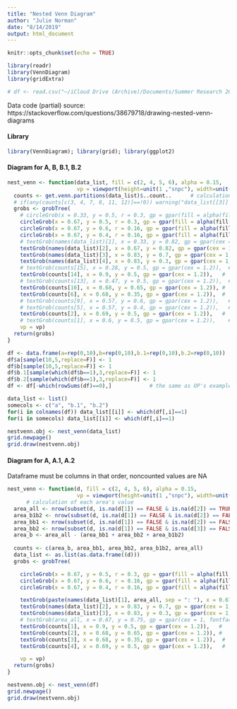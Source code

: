 ```yaml
---
title: "Nested Venn Diagram"
author: "Julie Norman"
date: "8/14/2019"
output: html_document
---
```


```r
knitr::opts_chunk$set(echo = TRUE)
```

```r
library(readr)
library(VennDiagram)
library(gridExtra)

# df <- read.csv("~/iCloud Drive (Archive)/Documents/Summer Research 2017/SOU_Sentiment/DFImport.csv")
```
Data code (partial) source: https://stackoverflow.com/questions/38679718/drawing-nested-venn-diagrams


#### Library
```r
library(VennDiagram); library(grid); library(ggplot2)
```

#### Diagram for A, B, B.1, B.2

```r
nest_venn <- function(data_list, fill = c(2, 4, 5, 6), alpha = 0.15, 
                      vp = viewport(height=unit(1 ,"snpc"), width=unit(1,"snpc"))) {
  counts <- get.venn.partitions(data_list)$..count..      # calculation of each area's value
  # if(any(counts[c(3, 4, 7, 8, 11, 12)]==!0)) warning("data_list[[3]] and/or data_list[[4]] isn't nested")
  grobs <- grobTree(
    # circleGrob(x = 0.33, y = 0.5, r = 0.3, gp = gpar(fill = alpha(fill[1], alpha), col=8, lwd = 2)),  # a circle
    circleGrob(x = 0.67, y = 0.5, r = 0.3, gp = gpar(fill = alpha(fill[2], alpha), col=8, lwd = 2)),  # b circle
    circleGrob(x = 0.67, y = 0.6, r = 0.16, gp = gpar(fill = alpha(fill[3], alpha), col=8, lwd = 2)), # b.1 circle
    circleGrob(x = 0.67, y = 0.4, r = 0.16, gp = gpar(fill = alpha(fill[4], alpha), col=8, lwd = 2)), # b.2 circle
    # textGrob(names(data_list)[1], x = 0.33, y = 0.82, gp = gpar(cex = 1, fontface = 4)), # a label
    textGrob(names(data_list)[2], x = 0.67, y = 0.82, gp = gpar(cex = 1, fontface = 4)), # b label
    textGrob(names(data_list)[3], x = 0.83, y = 0.7, gp = gpar(cex = 1, fontface = 4)),  # b.1 label
    textGrob(names(data_list)[4], x = 0.83, y = 0.3, gp = gpar(cex = 1, fontface = 4)),  # b.2 label
    # textGrob(counts[15], x = 0.28, y = 0.5, gp = gpar(cex = 1.2)),  # a
    textGrob(counts[14], x = 0.9, y = 0.5, gp = gpar(cex = 1.2)),   #     b
    # textGrob(counts[13], x = 0.47, y = 0.5, gp = gpar(cex = 1.2)),  # a & b
    textGrob(counts[10], x = 0.68, y = 0.65, gp = gpar(cex = 1.2)), #     b & b.1
    textGrob(counts[6], x = 0.68, y = 0.35, gp = gpar(cex = 1.2)),  #     b       & b.2
    # textGrob(counts[9], x = 0.57, y = 0.6, gp = gpar(cex = 1.2)),   # a & b & b.1
    # textGrob(counts[5], x = 0.57, y = 0.4, gp = gpar(cex = 1.2)),   # a & b       & b.2
    textGrob(counts[2], x = 0.69, y = 0.5, gp = gpar(cex = 1.2)),   #     b & b.1 & b.2
    # textGrob(counts[1], x = 0.6, y = 0.5, gp = gpar(cex = 1.2)),    # a & b & b.1 & b.2
    vp = vp)
  return(grobs)
}
```

```r
df <- data.frame(a=rep(0,10),b=rep(0,10),b.1=rep(0,10),b.2=rep(0,10))
df$a[sample(10,5,replace=F)] <- 1
df$b[sample(10,5,replace=F)] <- 1
df$b.1[sample(which(df$b==1),3,replace=F)] <- 1
df$b.2[sample(which(df$b==1),3,replace=F)] <- 1
df <- df[-which(rowSums(df)==0),]            # the same as OP's example data

data_list <- list()
somecols <- c("a", "b.1", "b.2")
for(i in colnames(df)) data_list[[i]] <- which(df[,i]==1)
for(i in somecols) data_list[[i]] <- which(df[,i]==1)
```

```r
nestvenn.obj <- nest_venn(data_list)
grid.newpage()
grid.draw(nestvenn.obj)
```

#### Diagram for A, A.1, A.2
Dataframe must be columns in that order, noncounted values are NA
```r
nest_venn <- function(d, fill = c(2, 4, 5, 6), alpha = 0.15, 
                      vp = viewport(height=unit(1 ,"snpc"), width=unit(1,"snpc"))) {
      # calculation of each area's value
  area_all <- nrow(subset(d, is.na(d[1]) == FALSE & is.na(d[2]) == TRUE & is.na(d[3]) == TRUE))
  area_b1b2 <- nrow(subset(d, is.na(d[1]) == FALSE & is.na(d[2]) == FALSE & is.na(d[3]) == FALSE))
  area_bb1 <- nrow(subset(d, is.na(d[1]) == FALSE & is.na(d[2]) == FALSE )) - area_b1b2
  area_bb2 <- nrow(subset(d, is.na(d[1]) == FALSE & is.na(d[3]) == FALSE)) - area_b1b2
  area_b <- area_all - (area_bb1 + area_bb2 + area_b1b2)
  
  counts <- c(area_b, area_bb1, area_bb2, area_b1b2, area_all)
  data_list <- as.list(as.data.frame((d)))
  grobs <- grobTree(

    circleGrob(x = 0.67, y = 0.5, r = 0.3, gp = gpar(fill = alpha(fill[2], alpha), col=8, lwd = 2)),  # b circle
    circleGrob(x = 0.67, y = 0.6, r = 0.16, gp = gpar(fill = alpha(fill[3], alpha), col=8, lwd = 2)), # b.1 circle
    circleGrob(x = 0.67, y = 0.4, r = 0.16, gp = gpar(fill = alpha(fill[4], alpha), col=8, lwd = 2)), # b.2 circle

    textGrob(paste(names(data_list)[1], area_all, sep = ": "), x = 0.67, y = 0.82, gp = gpar(cex = 1, fontface = 4)), # b label
    textGrob(names(data_list)[2], x = 0.83, y = 0.7, gp = gpar(cex = 1, fontface = 4)),  # b.1 label
    textGrob(names(data_list)[3], x = 0.83, y = 0.3, gp = gpar(cex = 1, fontface = 4)),  # b.2 label
    # textGrob(area_all, x = 0.67, y = 0.75, gp = gpar(cex = 1, fontface = 4)), # total pop
    textGrob(counts[1], x = 0.9, y = 0.5, gp = gpar(cex = 1.2)),   #     b
    textGrob(counts[2], x = 0.68, y = 0.65, gp = gpar(cex = 1.2)), #     b & b.1
    textGrob(counts[3], x = 0.68, y = 0.35, gp = gpar(cex = 1.2)),  #     b       & b.2
    textGrob(counts[4], x = 0.69, y = 0.5, gp = gpar(cex = 1.2)),   #     b & b.1 & b.2

    vp = vp)
  return(grobs)
}

```

```r
nestvenn.obj <- nest_venn(df)
grid.newpage()
grid.draw(nestvenn.obj)
```


